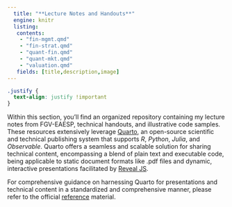 ```yaml
---
  title: "**Lecture Notes and Handouts**"
  engine: knitr
  listing:
   contents:
    - "fin-mgmt.qmd"
    - "fin-strat.qmd"
    - "quant-fin.qmd"
    - "quant-mkt.qmd"
    - "valuation.qmd"
   fields: [title,description,image]
---
```


```css
.justify {
  text-align: justify !important
}
```

::: {.justify}

Within this section, you'll find an organized repository containing my lecture notes from FGV-EAESP, technical handouts, and illustrative code samples. These resources extensively leverage [Quarto](www.quarto.org), an open-source scientific and technical publishing system that supports *R*, *Python*, *Julia*, and *Observable*. Quarto offers a seamless and scalable solution for sharing technical content, encompassing a blend of plain text and executable code, being applicable to static document formats like .pdf files and dynamic, interactive presentations facilitated by [Reveal JS](https://revealjs.com/).

For comprehensive guidance on harnessing Quarto for presentations and technical content in a standardized and comprehensive manner, please refer to the official [reference](https://quarto.org/docs/reference/) material.
 
:::